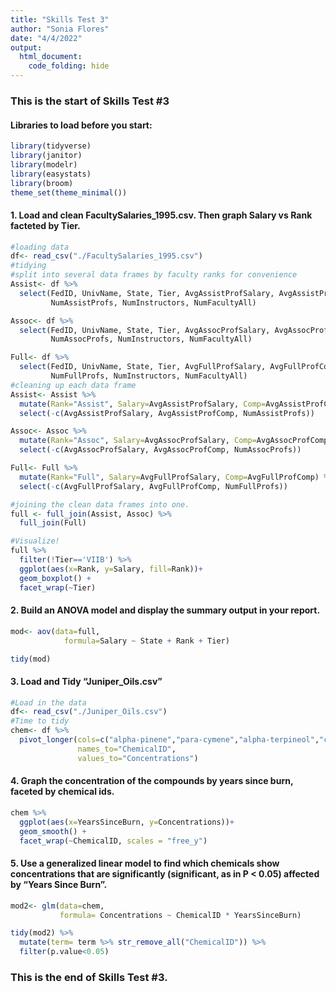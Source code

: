 ```yaml
---
title: "Skills Test 3"
author: "Sonia Flores"
date: "4/4/2022"
output: 
  html_document:
    code_folding: hide
---
```


### This is the start of Skills Test #3

#### Libraries to load before you start:
```r
library(tidyverse)
library(janitor)
library(modelr)
library(easystats)
library(broom)
theme_set(theme_minimal())
```



#### 1. Load and clean FacultySalaries_1995.csv. Then graph Salary vs Rank facteted by Tier.

```r

#loading data
df<- read_csv("./FacultySalaries_1995.csv")
#tidying
#split into several data frames by faculty ranks for convenience
Assist<- df %>%
  select(FedID, UnivName, State, Tier, AvgAssistProfSalary, AvgAssistProfComp,
         NumAssistProfs, NumInstructors, NumFacultyAll) 

Assoc<- df %>%
  select(FedID, UnivName, State, Tier, AvgAssocProfSalary, AvgAssocProfComp,
         NumAssocProfs, NumInstructors, NumFacultyAll) 

Full<- df %>%
  select(FedID, UnivName, State, Tier, AvgFullProfSalary, AvgFullProfComp,
         NumFullProfs, NumInstructors, NumFacultyAll) 
#cleaning up each data frame
Assist<- Assist %>% 
  mutate(Rank="Assist", Salary=AvgAssistProfSalary, Comp=AvgAssistProfComp) %>% 
  select(-c(AvgAssistProfSalary, AvgAssistProfComp, NumAssistProfs))

Assoc<- Assoc %>% 
  mutate(Rank="Assoc", Salary=AvgAssocProfSalary, Comp=AvgAssocProfComp) %>% 
  select(-c(AvgAssocProfSalary, AvgAssocProfComp, NumAssocProfs))

Full<- Full %>% 
  mutate(Rank="Full", Salary=AvgFullProfSalary, Comp=AvgFullProfComp) %>% 
  select(-c(AvgFullProfSalary, AvgFullProfComp, NumFullProfs))

#joining the clean data frames into one.
full <- full_join(Assist, Assoc) %>% 
  full_join(Full)

#Visualize!
full %>% 
  filter(!Tier=='VIIB') %>% 
  ggplot(aes(x=Rank, y=Salary, fill=Rank))+
  geom_boxplot() +
  facet_wrap(~Tier)

```


#### 2. Build an ANOVA model and display the summary output in your report.
```r
mod<- aov(data=full,
            formula=Salary ~ State + Rank + Tier)

tidy(mod)

```

#### 3. Load and Tidy “Juniper_Oils.csv”

```r
#Load in the data
df<- read_csv("./Juniper_Oils.csv")
#Time to tidy
chem<- df %>%
  pivot_longer(cols=c("alpha-pinene","para-cymene","alpha-terpineol","cedr-9-ene","alpha-cedrene","beta-cedrene","cis-thujopsene","alpha-himachalene","beta-chamigrene","cuparene","compound 1","alpha-chamigrene","widdrol","cedrol","beta-acorenol","alpha-acorenol","gamma-eudesmol","beta-eudesmol","alpha-eudesmol","cedr-8-en-13-ol","cedr-8-en-15-ol","compound 2","thujopsenal"),
               names_to="ChemicalID",
               values_to="Concentrations")

```

#### 4. Graph the concentration of the compounds by years since burn, faceted by chemical ids.

```r
chem %>% 
  ggplot(aes(x=YearsSinceBurn, y=Concentrations))+
  geom_smooth() +
  facet_wrap(~ChemicalID, scales = "free_y")
```

#### 5.  Use a generalized linear model to find which chemicals show concentrations that are significantly (significant, as in P < 0.05) affected by “Years Since Burn”.

```r
mod2<- glm(data=chem,
           formula= Concentrations ~ ChemicalID * YearsSinceBurn)

tidy(mod2) %>% 
  mutate(term= term %>% str_remove_all("ChemicalID")) %>% 
  filter(p.value<0.05)


```


### This is the end of Skills Test #3.



